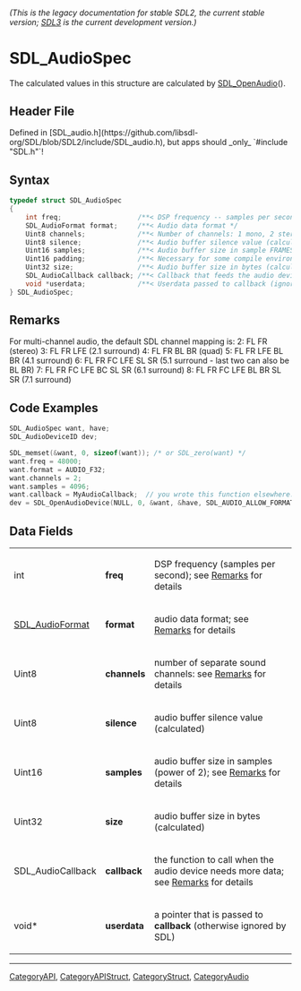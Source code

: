 ====== (This is the legacy documentation for stable SDL2, the current stable version; [https://wiki.libsdl.org/SDL3/ SDL3] is the current development version.) ======
= SDL_AudioSpec =

The calculated values in this structure are calculated by [[SDL_OpenAudio]]().

== Header File ==

Defined in [SDL_audio.h](https://github.com/libsdl-org/SDL/blob/SDL2/include/SDL_audio.h), but apps should _only_ `#include "SDL.h"`!

== Syntax ==

<syntaxhighlight lang='c'>
typedef struct SDL_AudioSpec
{
    int freq;                   /**< DSP frequency -- samples per second */
    SDL_AudioFormat format;     /**< Audio data format */
    Uint8 channels;             /**< Number of channels: 1 mono, 2 stereo */
    Uint8 silence;              /**< Audio buffer silence value (calculated) */
    Uint16 samples;             /**< Audio buffer size in sample FRAMES (total samples divided by channel count) */
    Uint16 padding;             /**< Necessary for some compile environments */
    Uint32 size;                /**< Audio buffer size in bytes (calculated) */
    SDL_AudioCallback callback; /**< Callback that feeds the audio device (NULL to use SDL_QueueAudio()). */
    void *userdata;             /**< Userdata passed to callback (ignored for NULL callbacks). */
} SDL_AudioSpec;</syntaxhighlight>

== Remarks ==

For multi-channel audio, the default SDL channel mapping is: 2: FL FR
(stereo) 3: FL FR LFE (2.1 surround) 4: FL FR BL BR (quad) 5: FL FR LFE BL
BR (4.1 surround) 6: FL FR FC LFE SL SR (5.1 surround - last two can also
be BL BR) 7: FL FR FC LFE BC SL SR (6.1 surround) 8: FL FR FC LFE BL BR SL
SR (7.1 surround)

== Code Examples ==

<syntaxhighlight lang='c++'>
SDL_AudioSpec want, have;
SDL_AudioDeviceID dev;

SDL_memset(&want, 0, sizeof(want)); /* or SDL_zero(want) */
want.freq = 48000;
want.format = AUDIO_F32;
want.channels = 2;
want.samples = 4096;
want.callback = MyAudioCallback;  // you wrote this function elsewhere.
dev = SDL_OpenAudioDevice(NULL, 0, &want, &have, SDL_AUDIO_ALLOW_FORMAT_CHANGE);
</syntaxhighlight>

== Data Fields ==

{|
|int
|'''freq'''
|DSP frequency (samples per second); see [[#Remarks|Remarks]] for details
|-
|[[SDL_AudioFormat]]
|'''format'''
|audio data format; see [[#Remarks|Remarks]] for details
|-
|Uint8
|'''channels'''
|number of separate sound channels: see [[#Remarks|Remarks]] for details
|-
|Uint8
|'''silence'''
|audio buffer silence value (calculated)
|-
|Uint16
|'''samples'''
|audio buffer size in samples (power of 2); see [[#Remarks|Remarks]] for details
|-
|Uint32
|'''size'''
|audio buffer size in bytes (calculated)
|-
|SDL_AudioCallback
|'''callback'''
|the function to call when the audio device needs more data; see [[#callback|Remarks]] for details
|-
|void*
|'''userdata'''
|a pointer that is passed to '''callback''' (otherwise ignored by SDL)
|}

----
[[CategoryAPI]], [[CategoryAPIStruct]], [[CategoryStruct]], [[CategoryAudio]]


